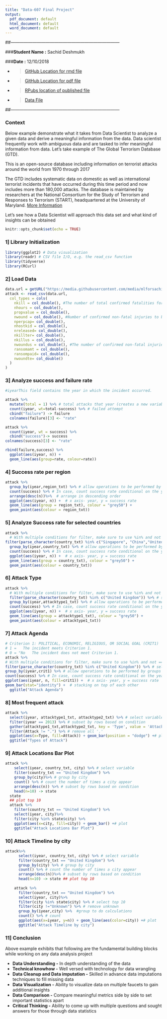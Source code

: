 ```yaml
---
title: "Data-607 Final Project"
output:
  pdf_document: default
  html_document: default
  word_document: default
---
```

##---------------------------------------------------------------------------

###**Student Name :** Sachid Deshmukh

###**Date :** 12/10/2018

* > [GitHub Location for rmd file](https://github.com/mlforsachid/Data607-Project3/blob/master/Misc/Data607Project3.rmd)
* > [GitHub Location for pdf file](https://github.com/mlforsachid/Data607-Project3/blob/master/Misc/Data607Project3.pdf)
* > [RPubs location of published file](http://rpubs.com/sachid/Data607FinalProject)
* > [Data File](https://media.githubusercontent.com/media/mlforsachid/Data607-Project3/master/Misc/globalterrorism.csv)

##---------------------------------------------------------------------------

### Context

Below example demonstrate what it takes from Data Scientist to analyze a given data and derive a meaningful information from the data. Data scientist frequently work with ambiguous data and are tasked to infer meaningful information from data. Let's take example of The Global Terrorism Database (GTD). 

This is an open-source database including information on terrorist attacks around the world from 1970 through 2017

The GTD includes systematic data on domestic as well as international terrorist incidents that have occurred during this time period and now includes more than 180,000 attacks. The database is maintained by researchers at the National Consortium for the Study of Terrorism and Responses to Terrorism (START), headquartered at the University of Maryland. [More Information](http://start.umd.edu/gtd)

Let's see how a Data Scientist will approach this data set and what kind of insights can be obtained

```r
knitr::opts_chunk$set(echo = TRUE)
```

### 1] Library Initialization

```r
library(ggplot2) # Data visualization
library(readr) # CSV file I/O, e.g. the read_csv function
library(tidyverse)
library(RCurl)
```

### 2] Load Data
```r

data.url = getURL("https://media.githubusercontent.com/media/mlforsachid/Data607-Project3/master/Misc/globalterrorism.csv")
attack <- read_csv(data.url, 
  col_types = cols(
    nkill = col_double(), #The number of total confirmed fatalities for the incident
    nhours = col_double(),
    propvalue = col_double(),
    nwound = col_double(), #Number of confirmed non-fatal injuries to both perpetrators and victims.
    nperpcap= col_double(),
    nhostkid = col_double(),
    nreleased= col_double(),
    nkillter= col_double(),
    nkillus = col_double(),
    nwoundus = col_double(), #The number of confirmed non-fatal injuries to U.S. citizens, both perpetrators and victims.
    ransomamt = col_double(),
    ransompaid= col_double(),
    nwoundte= col_double()
  )
)


```

### 3] Analyze success and failure rate
```r
#iyearThis field contains the year in which the incident occurred.

attack %>%
  mutate(total = 1) %>% # total attacks that year (creates a new variable)
  count(iyear, wt=total-success) %>% # failed attempt
  cbind("failure") -> failure
  colnames(failure)[3] <- "rate"

attack %>%
  count(iyear, wt = success) %>% 
  cbind("success")-> success
colnames(success)[3] <- "rate"

rbind(failure,success) %>%
  ggplot(aes(iyear, n)) +  
  geom_line(aes(group=rate, colour=rate))
```

### 4] Success rate per region
```r
attack %>%
  group_by(iyear,region_txt) %>% # allow operations to be performed by groups
  count(success) %>% # In case, count success rate conditional on the year and country
  arrange(desc(n))%>%  # arrange in descending order
  ggplot(aes(iyear, n)) +  # x axis- year, y = success rate
  geom_line(aes(group = region_txt), colour = "grey50") + 
  geom_point(aes(colour = region_txt))

```

### 5] Analyze Success rate for selected countries

```r
attack %>%
  # With multiple conditions for filter, make sure to use %in% and not == 
filter(parse_character(country_txt) %in% c("Singapore", "China","United States","United Kingdom")) %>% # select four countries
  group_by(iyear,country_txt) %>% # allow operations to be performed by groups
  count(success) %>% # In case, count success rate conditional on the year and country
  ggplot(aes(iyear, n)) +  # x axis- year, y = success rate
  geom_line(aes(group = country_txt), colour = "grey50") + 
  geom_point(aes(colour = country_txt))

```

### 6] Attack Type
```r
attack %>%
  # With multiple conditions for filter, make sure to use %in% and not == 
  filter(parse_character(country_txt) %in% c("United Kingdom")) %>% # select four countries
  group_by(iyear,attacktype1_txt) %>% # allow operations to be performed by groups
  count(success) %>% # In case, count success rate conditional on the year and attacktype1_txt
  ggplot(aes(iyear, n)) +  # x axis- year, y = success rate
  geom_line(aes(group = attacktype1_txt), colour = "grey50") + 
  geom_point(aes(colour = attacktype1_txt))

```

### 7] Attack Agenda
```r
# Criterion 1: POLITICAL, ECONOMIC, RELIGIOUS, OR SOCIAL GOAL (CRIT1)
# 1 =   The incident meets Criterion 1.
# 0 = "No   The incident does not meet Criterion 1.
attack %>%
# With multiple conditions for filter, make sure to use %in% and not == 
filter(parse_character(country_txt) %in% c("United Kingdom")) %>% # select four countries
group_by(iyear,crit1) %>% # allow operations to be performed by groups
count(success) %>% # In case, count success rate conditional on the year and crit1
ggplot(aes(iyear, n, fill=crit1)) +  # x axis- year, y = success rate
geom_bar(stat="identity") +  # stacking on top of each other
  ggtitle("Attack Agenda")

```

### 8] Most frequent attack
```r
attack %>%
  select(iyear, attacktype1_txt, attacktype2_txt) %>% # select variable
  filter(iyear == 2013) %>% # subset by rows based on condition
  gather(attacktype1_txt,attacktype2_txt, key = 'Type', value = 'Attack') %>% # transform wide to long
  filter(Attack != ".") %>% # remove all '.' 
  ggplot(aes(x=Type, fill=Attack)) + geom_bar(position = "dodge") +# plot
  ggtitle("Types of Attack")

```

### 9] Attack Locations Bar Plot
```r
attack %>%
    select(iyear, country_txt, city) %>% # select variable
    filter(country_txt == "United Kingdom") %>%
    group_by(city)%>% # group by city
    count() %>% # count the number of times a city appear
    arrange(desc(n)) %>% # subset by rows based on condition
    head(n=10) -> state
  state
  ## plot top 10  
  attack %>%
    filter(country_txt == "United Kingdom") %>%
    select(iyear, city)%>%
    filter(city %in% state$city) %>%
    ggplot(aes(x=city, fill=city)) + geom_bar() +# plot
    ggtitle("Attack Locations Bar Plot")

```

### 10] Attack Timeline by city

```r
attack%>%
      select(iyear, country_txt, city) %>% # select variable
      filter(country_txt == "United Kingdom") %>%
      group_by(city) %>% # group by city
      count() %>% # count the number of times a city appear
      arrange(desc(n))%>% # subset by rows based on condition
      head(n=10) -> state ## plot top 10  
    
    attack %>%
      filter(country_txt == "United Kingdom") %>%
      select(iyear, city)%>%
      filter(city %in% state$city) %>% # select top 10
      filter(city !="Unknown") %>% # remove unknown
      group_by(iyear,city) %>%  #group to do calculations
      count() %>% # count
      ggplot(aes(x=iyear, y=n)) + geom_line(aes(color=city)) +# plot
      ggtitle("Attack Timeline by city")
```

### 11] Conclusion

Above example exhibits that following are the fundamental building blocks while working on any data analysis project

* **Data Understanding -** In depth understanding of the data
* **Technical knowhow -** Well versed with technology for data wrangling
* **Data Cleanup and Data imputation -** Skilled in advance data imputations techniques to fill missing data
* **Data Visualization -** Ability to visualize data on multiple faucets to gain additional insights
* **Data Comparison -** Compare meaningful metrics side by side to set important statistics apart
* **Critical Thinking -** Ability to come up with multiple questions and sought answers for those through data statistics
